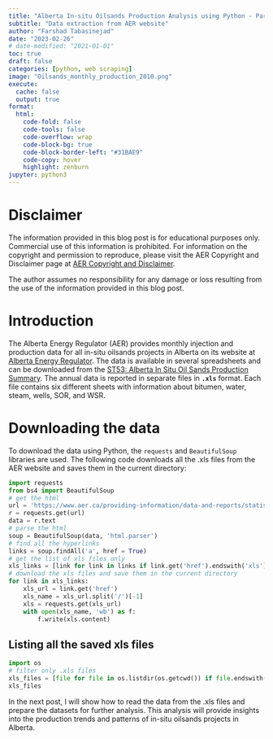 ```yaml
---
title: "Alberta In-situ Oilsands Production Analysis using Python - Part I"
subtitle: "Data extraction from AER website"
author: "Farshad Tabasinejad"
date: "2023-02-26"
# date-modified: "2021-01-01"
toc: true
draft: false
categories: [python, web scraping]
image: "Oilsands_monthly_production_2010.png"
execute: 
  cache: false
  output: true
format:
  html:
    code-fold: false
    code-tools: false
    code-overflow: wrap
    code-block-bg: true
    code-block-border-left: "#31BAE9"
    code-copy: hover
    highlight: zenburn
jupyter: python3
---
```


# Disclaimer

The information provided in this blog post is for educational purposes only. Commercial use of this information is prohibited. For information on the copyright and permission to reproduce, please visit the AER Copyright and Disclaimer page at [AER Copyright and Disclaimer](https://www.aer.ca/copyright-disclaimer).

The author assumes no responsibility for any damage or loss resulting from the use of the information provided in this blog post.

# Introduction

The Alberta Energy Regulator (AER) provides monthly injection and production data for all in-situ oilsands projects in Alberta on its website at [Alberta Energy Regulator](https://www.aer.ca/). The data is available in several spreadsheets and can be downloaded from the [ST53: Alberta In Situ Oil Sands Production Summary](https://www.aer.ca/providing-information/data-and-reports/statistical-reports/st53). The annual data is reported in separate files in **`.xls`** format. Each file contains six different sheets with information about bitumen, water, steam, wells, SOR, and WSR.

# Downloading the data

To download the data using Python, the `requests` and `BeautifulSoup` libraries are used. The following code downloads all the .xls files from the AER website and saves them in the current directory:

```python
import requests
from bs4 import BeautifulSoup
# get the html
url = 'https://www.aer.ca/providing-information/data-and-reports/statistical-reports/st53'
r = requests.get(url)
data = r.text
# parse the html
soup = BeautifulSoup(data, 'html.parser')
# find all the hyperlinks
links = soup.findAll('a', href = True) 
# get the list of xls files only
xls_links = [link for link in links if link.get('href').endswith('xls')]
# download the xls files and save them in the current directory
for link in xls_links:
    xls_url = link.get('href')
    xls_name = xls_url.split('/')[-1]
    xls = requests.get(xls_url)
    with open(xls_name, 'wb') as f:
        f.write(xls.content)
```

## Listing all the saved xls files

```python
import os
# filter only .xls files
xls_files = [file for file in os.listdir(os.getcwd()) if file.endswith('.xls')]
xls_files
```

In the next post, I will show how to read the data from the .xls files and prepare the datasets for further analysis. This analysis will provide insights into the production trends and patterns of in-situ oilsands projects in Alberta.
